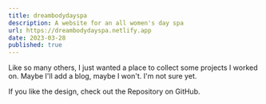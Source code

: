 ```yaml
---
title: dreambodydayspa
description: A website for an all women's day spa
url: https://dreambodydayspa.netlify.app
date: 2023-03-28
published: true
---
```



Like so many others, I just wanted a place to collect some projects I worked on. Maybe I'll add a blog, maybe I won't. I'm not sure yet.

If you like the design, check out the Repository on GitHub.

